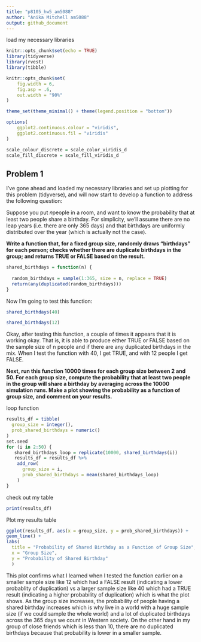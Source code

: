 ```yaml
---
title: "p8105_hw5_am5088"
author: "Anika Mitchell am5088"
output: github_document
---
```


load my necessary libraries
```r
knitr::opts_chunk$set(echo = TRUE)
library(tidyverse)
library(rvest)
library(tibble)

knitr::opts_chunk$set(
    fig.width = 6,
    fig.asp = .6,
    out.width = "90%"
)

theme_set(theme_minimal() + theme(legend.position = "bottom"))

options(
    ggplot2.continuous.colour = "viridis",
    ggplot2.continuous.fil = "viridis"
)

scale_colour_discrete = scale_color_viridis_d
scale_fill_discrete = scale_fill_viridis_d
```

## Problem 1

I've gone ahead and loaded my necessary libraries and set up plotting for this problem (tidyverse), and will now start to develop a function to address the following question:

Suppose you put 𝑛people in a room, and want to know the probability that at least two people share a birthday. For simplicity, we’ll assume there are no leap years (i.e. there are only 365 days) and that birthdays are uniformly distributed over the year (which is actually not the case).

**Write a function that, for a fixed group size, randomly draws “birthdays” for each person; checks whether there are duplicate birthdays in the group; and returns TRUE or FALSE based on the result.**


```r
shared_birthdays = function(n) {
  
  random_birthdays = sample(1:365, size = n, replace = TRUE)
  return(any(duplicated(random_birthdays)))
}
```

Now I'm going to test this function:
```r

shared_birthdays(40)

```

```r

shared_birthdays(12)

```

Okay, after testing this function, a couple of times it appears that it is working okay. That is, it is able to produce either TRUE or FALSE based on the sample size of n people and if there are any duplicated birthdays in the mix. When I test the function with 40, I get TRUE, and with 12 people I get FALSE. 

**Next, run this function 10000 times for each group size between 2 and 50. For each group size, compute the probability that at least two people in the group will share a birthday by averaging across the 10000 simulation runs. Make a plot showing the probability as a function of group size, and comment on your results.**

loop function
```r

results_df = tibble(
  group_size = integer(),
  prob_shared_birthdays = numeric()
)
set.seed
for (i in 2:50) {
   shared_birthdays_loop = replicate(10000, shared_birthdays(i))
   results_df = results_df %>%
    add_row(
      group_size = i,
      prob_shared_birthdays = mean(shared_birthdays_loop)
    )
}

```

check out my table
```r
print(results_df)
```

Plot my results table
```r
ggplot(results_df, aes(x = group_size, y = prob_shared_birthdays)) +
geom_line() +
labs(
  title = "Probability of Shared Birthday as a Function of Group Size",
  x = "Group Size",
  y = "Probability of Shared Birthday"
  )
```

This plot confirms what I learned when I tested the function earlier on a smaller sample size like 12 which had a FALSE result (indicating a lower probablity of duplication) vs a larger sample size like 40 which had a TRUE result (indicating a higher probability of duplication) which is what the plot shows. As the group size increases, the probability of people having a shared birthday increases which is why live in a world with a huge sample size (if we could sample the whole world) and a lot of duplicated birthdays across the 365 days we count in Western society. On the other hand in my group of close friends which is less than 10, there are no duplicated birthdays because that probability is lower in a smaller sample. 

